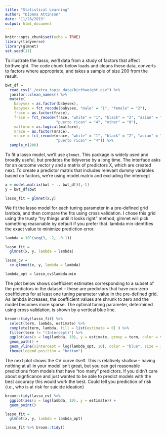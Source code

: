 ```yaml
---
title: "Statistical Learning"
author: "Dionna Attinson"
date: "11/26/2019"
output: html_document
---
```


```r
knitr::opts_chunk$set(echo = TRUE)
library(tidyverse)
library(glmnet)
set.seed(11)
```
To illustrate the lasso, we’ll data from a study of factors that affect birthweight. The code chunk below loads and cleans these data, converts to factors where appropriate, and takes a sample of size 200 from the result.
```r
bwt_df = 
  read_csv("./extra_topic_data/birthweight.csv") %>% 
  janitor::clean_names() %>%
  mutate(
    babysex = as.factor(babysex),
    babysex = fct_recode(babysex, "male" = "1", "female" = "2"),
    frace = as.factor(frace),
    frace = fct_recode(frace, "white" = "1", "black" = "2", "asian" = "3", 
                       "puerto rican" = "4", "other" = "8"),
    malform = as.logical(malform),
    mrace = as.factor(mrace),
    mrace = fct_recode(mrace, "white" = "1", "black" = "2", "asian" = "3", 
                       "puerto rican" = "4")) %>% 
  sample_n(200)
```
To fit a lasso model, we’ll use `glmnet`. This package is widely used and broadly useful, but predates the tidyverse by a long time. The interface asks for an outcome vector y and a matrix of predictors X, which are created next. To create a predictor matrix that includes relevant dummy variables based on factors, we’re using model.matrix and excluding the intercept
```r
x = model.matrix(bwt ~ ., bwt_df)[,-1]
y = bwt_df$bwt

lasso_fit = glmnet(x,y)
```
We fit the lasso model for each tuning parameter in a pre-defined grid lambda, and then compare the fits using cross validation. I chose this grid using the trusty “try things until it looks right” method; glmnet will pick something reasonable by default if you prefer that. lambda min identifies the exact value to minimize prediction error.
```r
lambda = 10^(seq(3, -2, -0.1))

lasso_fit =
  glmnet(x, y, lambda = lambda)

lasso_cv =
  cv.glmnet(x, y, lambda = lambda)

lambda_opt = lasso_cv$lambda.min
```
The plot below shows coefficient estimates corresponding to a subset of the predictors in the dataset – these are predictors that have non-zero coefficients for at least one tuning parameter value in the pre-defined grid. As lambda increases, the coefficient values are shrunk to zero and the model becomes more sparse. The optimal tuning parameter, determined using cross validation, is shown by a vertical blue line.
```r
broom::tidy(lasso_fit) %>% 
  select(term, lambda, estimate) %>% 
  complete(term, lambda, fill = list(estimate = 0) ) %>% 
  filter(term != "(Intercept)") %>% 
  ggplot(aes(x = log(lambda, 10), y = estimate, group = term, color = term)) + 
  geom_path() + 
  geom_vline(xintercept = log(lambda_opt, 10), color = "blue", size = 1.2) +
  theme(legend.position = "bottom")
```

The next plot shows the CV curve itself. This is relatively shallow – having nothing at all in your model isn’t great, but you can get reasonable predictions from models that have “too many” predictors. If you didn't care about signficance and just wanted to be able to predict models with the best accuracy this would work the best. Could tell you prediction of risk (i.e., who is at risk for suicide ideation)

```r
broom::tidy(lasso_cv) %>% 
  ggplot(aes(x = log(lambda, 10), y = estimate)) + 
  geom_point()
```
```r
lasso_fit = 
  glmnet(x, y, lambda = lambda_opt)

lasso_fit %>% broom::tidy()
```

